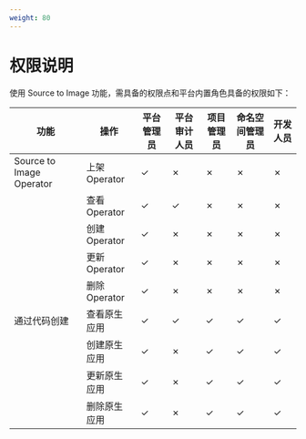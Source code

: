 ```yaml
---
weight: 80
---
```


# 权限说明


使用 Source to Image 功能，需具备的权限点和平台内置角色具备的权限如下：

| **功能**                         | **操作** | **平台管理员** | **平台审计人员** | **项目管理员** | **命名空间管理员** | **开发人员** |
|---------------------------------|----------|----------------|------------------|----------------|--------------------|--------------|
| Source to Image Operator        | 上架 Operator | ✓              | ✗                | ✗              | ✗                  | ✗            |
|                                 | 查看 Operator | ✓              | ✓                | ✗              | ✗                  | ✗            |
|                                 | 创建 Operator | ✓              | ✗                | ✗              | ✗                  | ✗            |
|                                 | 更新 Operator | ✓              | ✗                | ✗              | ✗                  | ✗            |
|                                 | 删除 Operator | ✓              | ✗                | ✗              | ✗                  | ✗            |
| 通过代码创建                      | 查看原生应用 | ✓              | ✓                | ✓              | ✓                  | ✓            |
|                                 | 创建原生应用 | ✓              | ✗                | ✓              | ✓                  | ✓            |
|                                 | 更新原生应用 | ✓              | ✗                | ✓              | ✓                  | ✓            |
|                                 | 删除原生应用 | ✓              | ✗                | ✓              | ✓                  | ✓            |